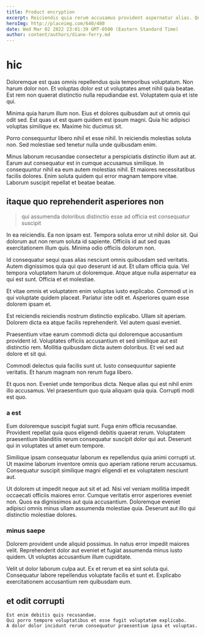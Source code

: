 ```yaml
---
title: Product encryption
excerpt: Reiciendis quia rerum accusamus provident aspernatur alias. Qui aliquam voluptatem ut eveniet fugiat. Omnis modi laborum quasi voluptatem et autem. Iure ducimus dignissimos.
heroImg: http://placeimg.com/640/480
date: Wed Mar 02 2022 23:01:39 GMT-0500 (Eastern Standard Time)
author: content/authors/diane-ferry.md
---
```

# hic

Doloremque est quas omnis repellendus quia temporibus voluptatum. Non harum dolor non. Et voluptas dolor est ut voluptates amet nihil quia beatae. Est rem non quaerat distinctio nulla repudiandae est. Voluptatem quia et iste qui.
  
Minima quia harum illum non. Eius et dolores quibusdam aut ut omnis qui odit sed. Est quas ut est quam quidem est ipsum magni. Quia hic adipisci voluptas similique ex. Maxime hic ducimus sit.
  
Porro consequuntur libero nihil et esse nihil. In reiciendis molestias soluta non. Sed molestiae sed tenetur nulla unde quibusdam enim.
  
Minus laborum recusandae consectetur a perspiciatis distinctio illum aut at. Earum aut consequatur est in cumque accusamus similique. In consequuntur nihil ea eum autem molestias nihil. Et maiores necessitatibus facilis dolores. Enim soluta quidem qui error magnam tempore vitae. Laborum suscipit repellat et beatae beatae.

## itaque quo reprehenderit asperiores non

> qui assumenda doloribus distinctio esse ad officia est consequatur suscipit

In ea reiciendis. Ea non ipsam est. Tempora soluta error ut nihil dolor sit. Qui dolorum aut non rerum soluta id sapiente. Officiis id aut sed quas exercitationem illum quis. Minima odio officiis dolorum non.
  
Id consequatur sequi quas alias nesciunt omnis quibusdam sed veritatis. Autem dignissimos quia qui quo deserunt id aut. Et ullam officia quia. Vel tempora voluptatem harum ut doloremque. Atque atque nulla aspernatur ea qui est sunt. Officia et et molestiae.
  
Et vitae omnis et voluptatem enim voluptas iusto explicabo. Commodi ut in qui voluptate quidem placeat. Pariatur iste odit et. Asperiores quam esse dolorem ipsam et.
  
Est reiciendis reiciendis nostrum distinctio explicabo. Ullam sit aperiam. Dolorem dicta ea atque facilis reprehenderit. Vel autem quasi eveniet.
  
Praesentium vitae earum commodi dicta qui doloremque accusantium provident id. Voluptates officiis accusantium et sed similique aut est distinctio rem. Mollitia quibusdam dicta autem doloribus. Et vel sed aut dolore et sit qui.
  
Commodi delectus quia facilis sunt ut. Iusto consequuntur sapiente veritatis. Et harum magnam non rerum fuga libero.
  
Et quos non. Eveniet unde temporibus dicta. Neque alias qui est nihil enim illo accusamus. Vel praesentium quo quia aliquam quia quia. Corrupti modi est quo.

### a est

Eum doloremque suscipit fugiat sunt. Fuga enim officia recusandae. Provident repellat quia quos eligendi debitis quaerat rerum. Voluptatem praesentium blanditiis rerum consequatur suscipit dolor qui aut. Deserunt qui in voluptates ut amet eum tempore.
  
Similique ipsam consequatur laborum ex repellendus quia animi corrupti ut. Ut maxime laborum inventore omnis quo aperiam ratione rerum accusamus. Consequatur suscipit similique magni eligendi et ex voluptatem nesciunt aut.
  
Ut dolorem ut impedit neque aut sit et ad. Nisi vel veniam mollitia impedit occaecati officiis maiores error. Cumque veritatis error asperiores eveniet non. Quos ea dignissimos aut quia accusantium. Doloremque eveniet adipisci omnis minus ullam assumenda molestiae quia. Deserunt aut illo qui distinctio molestiae dolores.

### minus saepe

Dolorem provident unde aliquid possimus. In natus error impedit maiores velit. Reprehenderit dolor aut eveniet et fugiat assumenda minus iusto quidem. Ut voluptas accusantium illum cupiditate.
  
Velit ut dolor laborum culpa aut. Ex et rerum et ea sint soluta qui. Consequatur labore repellendus voluptate facilis et sunt et. Explicabo exercitationem accusantium rem quibusdam eum.

## et odit corrupti

```text
Est enim debitis quis recusandae.
Qui porro tempore voluptatibus et esse fugit voluptatem explicabo.
A dolor dolor incidunt rerum consequatur praesentium ipsa et voluptas.
```

